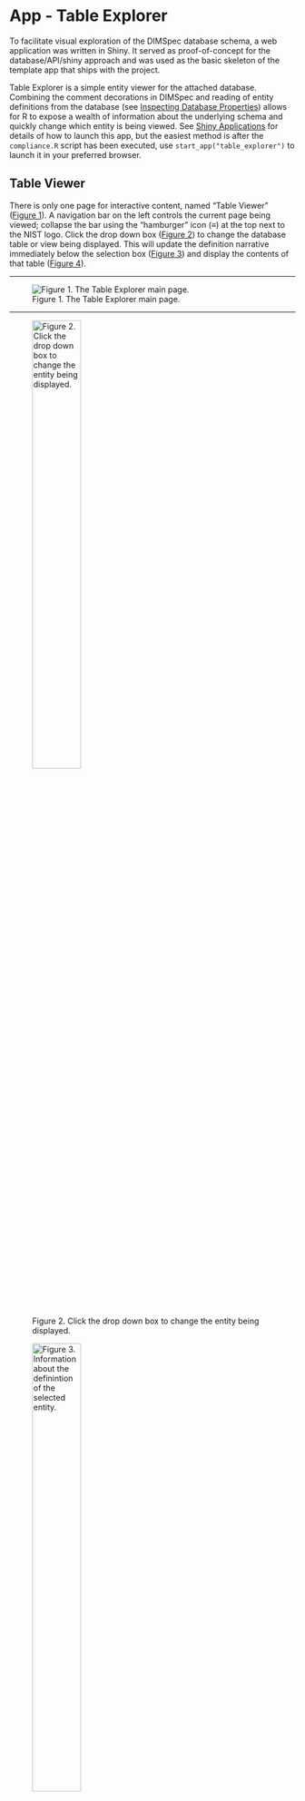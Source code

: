 # App - Table Explorer  {#table-explorer-home .unnumbered}

To facilitate visual exploration of the DIMSpec database schema, a web application was written in Shiny. It served as proof-of-concept for the database/API/shiny approach and was used as the basic skeleton of the template app that ships with the project.

Table Explorer is a simple entity viewer for the attached database. Combining the comment decorations in DIMSpec and reading of entity definitions from the database (see [Inspecting Database Properties](#inspecting-database-properties)) allows for R to expose a wealth of information about the underlying schema and quickly change which entity is being viewed. See [Shiny Applications](#shiny-applications) for details of how to launch this app, but the easiest method is after the `compliance.R` script has been executed, use `start_app("table_explorer")` to launch it in your preferred browser.

## Table Viewer {#table-explorer-table-viewer .unnumbered}

There is only one page for interactive content, named "Table Viewer" ([Figure 1](#fig03-01)). A navigation bar on the left controls the current page being viewed; collapse the bar using the “hamburger” icon (≡) at the top next to the NIST logo. Click the drop down box ([Figure 2](#fig03-02_)) to change the database table or view being displayed. This will update the definition narrative immediately below the selection box ([Figure 3](#fig03-03)) and display the contents of that table ([Figure 4](#fig03-04)).

------------------------------------------------------------------------

![Figure 1. The Table Explorer main page.](assets/fig03-01_table_view_screen.png "Figure 1. The Table Explorer main page."){#fig03-01 width="100%}

------------------------------------------------------------------------


![Figure 2. Click the drop down box to change the entity being displayed.](assets/fig03-02_entity_selector.png "Figure 2. Click the drop down box to change the entity being displayed."){#fig03-02 width="45%"}

![Figure 3. Information about the definintion of the selected entity.](assets/fig03-03_table_description.png "Figure 3. Information about the definintion of the selected entity."){#fig03-02 width="45%"}

------------------------------------------------------------------------


![Figure 4. Data held in the selected entity.](assets/fig03-04_table_display.png "Figure 4. Data held in the selected entity."){#fig03-04 width="100%"}

------------------------------------------------------------------------

## Entity Relationship Diagram {-}

A full graphical representation of the entity relationship diagram is also provided. Click the "Entity Relationship Diagram" in the navigation bar to view it. Right click the graphic and click "Open image in new tab" to view it in full resolution.

------------------------------------------------------------------------

![Figure 5. Entity Relationship Diagram](assets/fig03-05_erd.png "Figure 5. Entity Relationship Diagram"){#fig03-05 width="100%}

------------------------------------------------------------------------